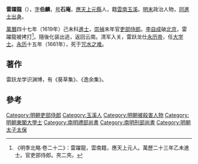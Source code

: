 '''雷躍龍'''（{{bd|1602年||1661年|8月13日|Lei}}），[[表字|字]]'''伯麟'''，[[号|号]]'''石庵'''，[[應天|應天]][[上元縣|上元縣]]人，籍[[雲南|雲南]][[玉溪|玉溪]]。[[明末|明末]]政治人物，[[同進士出身|同進士出身]]。

[[萬曆|萬曆]]四十七年（1619年）己未科[[進士|進士]]，[[崇禎|崇禎]]末年官[[吏部侍郎|吏部侍郎]]。[[李自成|李自成]]破[[北京|北京]]，雷躍龍被拷打<ref>《明季北略·卷二十二》：雷躍龍，雲南籍，應天上元人。萬歷二十三年乙未進士。官吏部侍郎。夾二夾。</ref>。隨後化装出逃，返回云南。清军入关，雷跃龙仕[[永历帝|永历帝]]，任[[大学士|大学士]]。[[永曆_(南明)|永历]]十五年（1661年），死于[[咒水之难|咒水之难]]。

==著作==
雷跃龙学识渊博，有《葵草集》、《逸余集》。

==參考==
{{reflist}}
{{明朝人物小作品}}
{{萬曆四十七年己未科殿試金榜}}
{{DEFAULTSORT:Lei雷}}
[[Category:明朝吏部侍郎|Category:明朝吏部侍郎]]
[[Category:玉溪人|Category:玉溪人]]
[[Category:明朝被殺害人物|Category:明朝被殺害人物]]
[[Category:明朝東閣大學士|Category:明朝東閣大學士]]
[[Category:南明禮部尚書|Category:南明禮部尚書]]
[[Category:南明刑部尚書|Category:南明刑部尚書]]
[[Category:明朝太子太保|Category:明朝太子太保]]